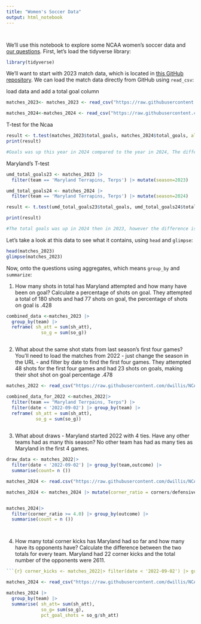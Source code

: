 ```yaml
---
title: "Women's Soccer Data"
output: html_notebook
---
```


```r

```

```r

```

We'll use this notebook to explore some NCAA women's soccer data and [our questions](https://docs.google.com/spreadsheets/d/1kTSrnl1URmcexIWLDMWqDnp3q-c2OS45uifnhjp10n4/edit#gid=0). First, let's load the tidyverse library:

```r
library(tidyverse)
```

We'll want to start with 2023 match data, which is located in [this GitHub repository](https://github.com/dwillis/NCAAWomensSoccerData). We can load the match data directly from GitHub using `read_csv`:

load data and add a total goal column 
```r
matches_2023<- matches_2023 <- read_csv("https://raw.githubusercontent.com/dwillis/NCAAWomensSoccerData/main/data/ncaa_womens_soccer_matchstats_2023.csv") |> mutate(total_goals = goals + defensive_goals)

matches_2024<-matches_2024 <- read_csv("https://raw.githubusercontent.com/dwillis/NCAAWomensSoccerData/main/data/ncaa_womens_soccer_matchstats_2024.csv")|> mutate(total_goals = goals + defensive_goals)
```
T-test for the Ncaa
```r
result <- t.test(matches_2023$total_goals, matches_2024$total_goals, alternative= "two.sided", var.equal = TRUE)
print(result)

#Goals was up this year in 2024 compared to the year in 2024, The difference is statistically significant, meaning it’s unlikely to be due to random chance.  
```

Maryland's T-test 
```r
umd_total_goals23 <- matches_2023 |>
  filter(team == 'Maryland Terrapins, Terps') |> mutate(season=2023) 

umd_total_goals24 <- matches_2024 |>
  filter(team == 'Maryland Terrapins, Terps') |> mutate(season=2024)

result <- t.test(umd_total_goals23$total_goals, umd_total_goals24$total_goals, alternative= "two.sided", var.equal = TRUE)

print(result)

#The total goals was up in 2024 then in 2023, however the difference isn’t big enough to confidently say it’s a real change and not just something that could happen randomly.
```

Let's take a look at this data to see what it contains, using `head` and `glimpse`:

```r
head(matches_2023)
glimpse(matches_2023)
```

Now, onto the questions using aggregates, which means `group_by` and `summarize`:

1.  How many shots in total has Maryland attempted and how many have been on goal? Calculate a percentage of shots on goal. They attempted a total of 180 shots and had 77 shots on goal, the percentage of shots on goal is .428

```r
combined_data <-matches_2023 |>
  group_by(team) |>
  reframe( sh_att = sum(sh_att),
             so_g = sum(so_g))



```

2.  What about the same shot stats from last season's first four games? You'll need to load the matches from 2022 - just change the season in the URL - and filter by date to find the first four games. They attempted 48 shots for the first four games and had 23 shots on goals, making their shot shot on goal percentage .478

```r
matches_2022 <- read_csv("https://raw.githubusercontent.com/dwillis/NCAAWomensSoccerData/main/data/ncaa_womens_soccer_matchstats_2022.csv")

combined_data_for_2022 <-matches_2022|> 
  filter(team == "Maryland Terrpains, Terps") |>
  filter(date < '2022-09-02') |> group_by(team) |>
  reframe( sh_att = sum(sh_att), 
           so_g = sum(so_g))
  
```

3.  What about draws - Maryland started 2022 with 4 ties. Have any other teams had as many this season? No other team has had as many ties as Maryland in the first 4 games.

```r

draw_data <- matches_2022|> 
  filter(date < '2022-09-02') |> group_by(team,outcome) |>
  summarise(count= n ())
```

```r
matches_2024 <- read.csv("https://raw.githubusercontent.com/dwillis/NCAAWomensSoccerData/main/data/ncaa_womens_soccer_matchstats_2024.csv")

matches_2024 <- matches_2024 |> mutate(corner_ratio = corners/defensive_corners)


matches_2024|>
  filter(corner_ratio >= 4.0) |> group_by(outcome) |>
  summarise(count = n ())
```

```r

```

```         
```

4.  How many total corner kicks has Maryland had so far and how many have its opponents have? Calculate the difference between the two totals for every team. Maryland had 22 corner kicks and the total number of the opponents were 2611.

``` r
```{r} corner_kicks <- matches_2022|> filter(date < '2022-09-02') |> group_by(team) |> summarise(corners = sum(corners))|> mutate(corner_difference = corners/2633)
```

``` r
matches_2024 <- read_csv("https://raw.githubusercontent.com/dwillis/NCAAWomensSoccerData/main/data/ncaa_womens_soccer_matchstats_2024.csv")
```

```r
matches_2024 |>
  group_by(team) |>
  summarise( sh_att= sum(sh_att),
             so_g= sum(so_g),
             pct_goal_shots = so_g/sh_att)
```


```r

```

